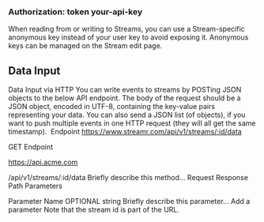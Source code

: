 ### Authorization: token your-api-key

When reading from or writing to Streams, you can use a Stream-specific anonymous key instead of your user key to avoid exposing it. Anonymous keys can be managed on the Stream edit page.

## Data Input
Data Input via HTTP
You can write events to streams by POSTing JSON objects to the below API endpoint. The body of the request should be a JSON object, encoded in UTF-8, containing the key-value pairs representing your data. You can also send a JSON list (of objects), if you want to push multiple events in one HTTP request (they will all get the same timestamp).
​
Endpoint
https://www.streamr.com/api/v1/streams/:id/data

GET
Endpoint

https://api.acme.com

/api/v1/streams/:id/data
Briefly describe this method...​
Request
Response
Path Parameters

Parameter Name
OPTIONAL 
string 
Briefly describe this parameter...​
Add a parameter
Note that the stream id is part of the URL.
